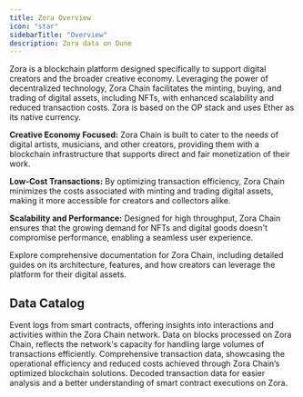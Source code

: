 ```yaml
---
title: Zora Overview
icon: "star"
sidebarTitle: "Overview"
description: Zora data on Dune
---
```


Zora is a blockchain platform designed specifically to support digital creators and the broader creative economy. Leveraging the power of decentralized technology, Zora Chain facilitates the minting, buying, and trading of digital assets, including NFTs, with enhanced scalability and reduced transaction costs. Zora is based on the OP stack and uses Ether as its native currency.

**Creative Economy Focused:**
Zora Chain is built to cater to the needs of digital artists, musicians, and other creators, providing them with a blockchain infrastructure that supports direct and fair monetization of their work.

**Low-Cost Transactions:**
By optimizing transaction efficiency, Zora Chain minimizes the costs associated with minting and trading digital assets, making it more accessible for creators and collectors alike.

**Scalability and Performance:**
Designed for high throughput, Zora Chain ensures that the growing demand for NFTs and digital goods doesn't compromise performance, enabling a seamless user experience.

<CardGroup cols={1}>
  <Card title="Zora documentation" icon="link" href="https://docs.zora.co">
    Explore comprehensive documentation for Zora Chain, including detailed guides on its architecture, features, and how creators can leverage the platform for their digital assets.
  </Card>
</CardGroup>

## Data Catalog

<CardGroup cols={2}>
  <Card title="Logs" icon="bolt" href="./raw/logs">
    Event logs from smart contracts, offering insights into interactions and activities within the Zora Chain network.
  </Card>
  <Card title="Blocks" icon="cubes" href="./raw/blocks">
    Data on blocks processed on Zora Chain, reflects the network's capacity for handling large volumes of transactions efficiently.
  </Card>
  <Card title="Transactions" icon="message-arrow-up" href="./raw/transactions">
    Comprehensive transaction data, showcasing the operational efficiency and reduced costs achieved through Zora Chain’s optimized blockchain solutions.
  </Card>
  <Card title="decoded" icon="file" href="./decoded/overview">
    Decoded transaction data for easier analysis and a better understanding of smart contract executions on Zora.
  </Card>
</CardGroup>
